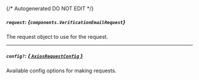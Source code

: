 {/* Autogenerated DO NOT EDIT  */}

##### `request`: *{`components.VerificationEmailRequest`}*
The request object to use for the request.
<Collapsible openLabel={Labels.showProperties} closeLabel={Labels.hideProperties}>
    <VerificationEmailRequest/>
</Collapsible>

---
##### `config?`: [*{ `AxiosRequestConfig` }*](https://axios-http.com/docs/req_config)
Available config options for making requests.


